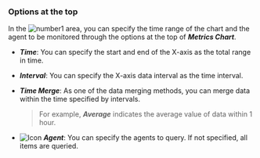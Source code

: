 ### Options at the top

In the ![number1](/img/number-01.png) area, you can specify the time range of the chart and the agent to be monitored through the options at the top of **_Metrics Chart_**.

-   **_Time_**: You can specify the start and end of the X-axis as the total range in time.

-   **_Interval_**: You can specify the X-axis data interval as the time interval.

-   **_Time Merge_**: As one of the data merging methods, you can merge data within the time specified by intervals.

    > For example, **_Average_** indicates the average value of data within 1 hour.

-   ![Icon](/img/ic-pageview.svg) **_Agent_**: You can specify the agents to query. If not specified, all items are queried.
